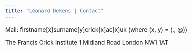 ```yaml
---
title: "Léonard Dekens | Contact"
---
```


<style type="text/css">
  body{
  font-size: 14pt;
}
</style>
Mail: firstname[x]surname[y]crick[x]ac[x]uk
(where (x, y) = (., @))

The Francis Crick Institute
1 Midland Road
London NW1 1AT   